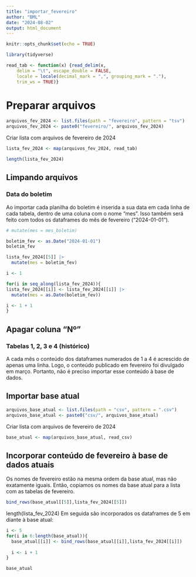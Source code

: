 ```yaml
---
title: "importar_fevereiro"
author: "BML"
date: "2024-08-02"
output: html_document
---
```


```r
knitr::opts_chunk$set(echo = TRUE)
```
```r
library(tidyverse)
```

```r
read_tab <- function(x) {read_delim(x, 
    delim = "\t", escape_double = FALSE, 
    locale = locale(decimal_mark = ",", grouping_mark = "."), 
    trim_ws = TRUE)}
```


# Preparar arquivos

```r
arquivos_fev_2024 <- list.files(path = "fevereiro", pattern = "tsv")
arquivos_fev_2024 <- paste0("fevereiro/", arquivos_fev_2024)
```
 Criar lista com arquivos de fevereiro de 2024
```r
lista_fev_2024 <- map(arquivos_fev_2024, read_tab)  
```

```r
length(lista_fev_2024)

```


## Limpando arquivos

### Data do boletim

Ao importar cada planilha do boletim é inserida a sua data em cada linha de cada tabela, dentro de uma coluna com o nome "mes". Isso também será feito com todos os dataframes do mês de fevereiro ("2024-01-01").

```r
# mutate(mes = mes_boletim)

boletim_fev <- as.Date("2024-01-01")
boletim_fev
```
```r
lista_fev_2024[[5]] |> 
  mutate(mes = boletim_fev)
```
```r
i <- 1

for(i in seq_along(lista_fev_2024)){
lista_fev_2024[[i]] <- lista_fev_2024[[i]] |> 
  mutate(mes = as.Date(boletim_fev))

i <- 1 + 1  
}

```

## Apagar coluna "Nº"



### Tabelas 1, 2, 3 e 4 (histórico)
A cada mês o conteúdo dos dataframes numerados de 1 a 4 é acrescido de apenas uma linha. Logo, o conteúdo publicado em fevereiro foi divulgado em março. Portanto, não é preciso importar esse conteúdo à base de dados.



## Importar base atual

```r
arquivos_base_atual <- list.files(path = "csv", pattern = ".csv")
arquivos_base_atual <- paste0("csv/", arquivos_base_atual)
```
 Criar lista com arquivos de fevereiro de 2024
```r
base_atual <- map(arquivos_base_atual, read_csv)  
```


## Incorporar conteúdo de fevereiro à base de dados atuais

Os nomes de fevereiro estão na mesma ordem da base atual, mas não exatamente iguais. Então, copiamos os nomes da base atual para a lista com as tabelas de fevereiro.



```r
bind_rows(base_atual[[5]],lista_fev_2024[[5]])


```



length(lista_fev_2024)
Em seguida são incorporados os dataframes de 5 em diante à base atual:
```r
i <- 5
for(i in 6:length(base_atual)){
  base_atual[[i]] <- bind_rows(base_atual[[i]],lista_fev_2024[[i]])  
  
  i <- i + 1
}
```


```r
base_atual
```

